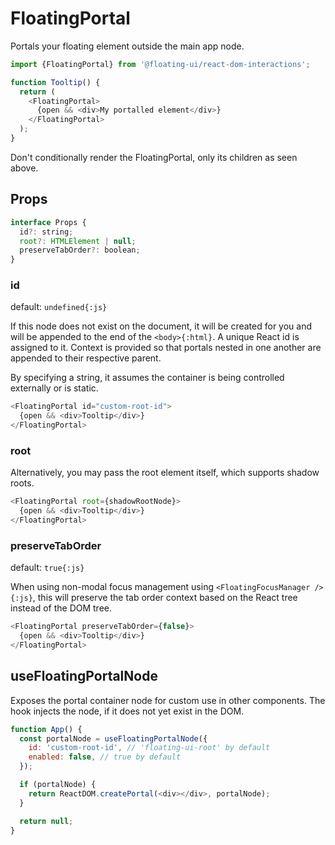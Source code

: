 # FloatingPortal

Portals your floating element outside the main app node.

```js
import {FloatingPortal} from '@floating-ui/react-dom-interactions';

function Tooltip() {
  return (
    <FloatingPortal>
      {open && <div>My portalled element</div>}
    </FloatingPortal>
  );
}
```

<Notice type="error" title="Important">
  Don't conditionally render the FloatingPortal, only its
  children as seen above.
</Notice>

## Props

```js
interface Props {
  id?: string;
  root?: HTMLElement | null;
  preserveTabOrder?: boolean;
}
```

### id

default: `undefined{:js}`

If this node does not exist on the document, it will be created
for you and will be appended to the end of the `<body>{:html}`. A
unique React id is assigned to it. Context is provided so that
portals nested in one another are appended to their respective
parent.

By specifying a string, it assumes the container is being
controlled externally or is static.

```js
<FloatingPortal id="custom-root-id">
  {open && <div>Tooltip</div>}
</FloatingPortal>
```

### root

Alternatively, you may pass the root element itself, which
supports shadow roots.

```js
<FloatingPortal root={shadowRootNode}>
  {open && <div>Tooltip</div>}
</FloatingPortal>
```

### preserveTabOrder

default: `true{:js}`

When using non-modal focus management using
`<FloatingFocusManager />{:js}`, this will preserve the tab order
context based on the React tree instead of the DOM tree.

```js
<FloatingPortal preserveTabOrder={false}>
  {open && <div>Tooltip</div>}
</FloatingPortal>
```

## useFloatingPortalNode

Exposes the portal container node for custom use in other
components. The hook injects the node, if it does not yet exist
in the DOM.

```js
function App() {
  const portalNode = useFloatingPortalNode({
    id: 'custom-root-id', // 'floating-ui-root' by default
    enabled: false, // true by default
  });

  if (portalNode) {
    return ReactDOM.createPortal(<div></div>, portalNode);
  }

  return null;
}
```
